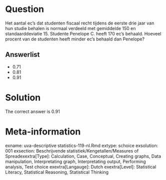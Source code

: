 Question
========

Het aantal ec's dat studenten fiscaal recht tijdens de eerste drie jaar van hun studie behalen is normaal verdeeld met gemiddelde 150 en standaarddeviatie 15. Studente Penelope C. heeft 170 ec's behaald. Hoeveel procent van de studenten heeft minder ec's behaald dan Penelope? 

Answerlist
----------
* 0.71
* 0.81
* 0.91

Solution
========

The correct answer is  0.91 

Meta-information
================
exname: uva-descriptive statistics-119-nl.Rmd 
extype: schoice 
exsolution: 001 
exsection: Beschrijvende statistiek/Kengetallen/Measures of Spreadexextra[Type]: Calculation, Case, Conceptual, Creating graphs, Data manipulation, Interpretating graph, Interpretating output, Performing analysis, Test choice 
exextra[Langauge]: Dutch 
exextra[Level]: Statistical Literacy, Statistical Reasoning, Statistical Thinking 
